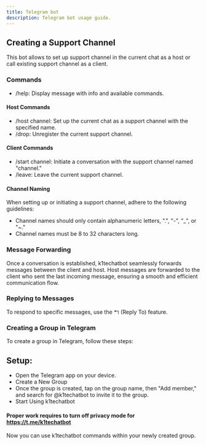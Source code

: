 ```yaml
---
title: Telegram bot
description: Telegram bot usage guide.
---
```


## Creating a Support Channel

This bot allows to set up support channel in the current chat as a host
or call existing support channel as a client.

### Commands

- /help: Display message with info and available commands.

#### Host Commands

- /host channel: Set up the current chat as a support channel with the specified name.
- /drop: Unregister the current support channel.

#### Client Commands

- /start channel: Initiate a conversation with the support channel named "channel."
- /leave: Leave the current support channel.

#### Channel Naming

When setting up or initiating a support channel, adhere to the following guidelines:
- Channel names should only contain alphanumeric letters, ".", "-", "_", or "~."
- Channel names must be 8 to 32 characters long.

### Message Forwarding
Once a conversation is established, k1techatbot seamlessly forwards messages between the client and host. 
Host messages are forwarded to the client who sent the last incoming message, ensuring a smooth and efficient communication flow.

### Replying to Messages
To respond to specific messages, use the ↰ (Reply To) feature.

### Creating a Group in Telegram
To create a group in Telegram, follow these steps:

## Setup:

- Open the Telegram app on your device.
- Create a New Group
- Once the group is created, tap on the group name, then "Add member," and search for @k1techatbot to invite it to the group.
- Start Using k1techatbot

#### Proper work requires to turn off privacy mode for https://t.me/k1techatbot

Now you can use k1techatbot commands within your newly created group.
